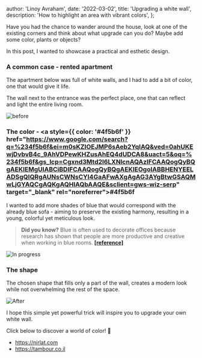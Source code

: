 
  author: 'Linoy Avraham',
  date: '2022-03-02',
  title: 'Upgrading a white wall',
  description: 'How to highlight an area with vibrant colors',
};


Have you had the chance to wander around the house, look at one of the existing corners and think about what upgrade can you do? Maybe add some color, plants or objects?

In this post, I wanted to showcase a practical and esthetic design.

### A common case - rented apartment

The apartment below was full of white walls, and I had to add a bit of color, one that would give it life.

The wall next to the entrance was the perfect place, one that can reflect and light the entire living room.

<Image src={before} alt="before" />

### The color - <a style={{ color: '#4f5b6f' }} href="https://www.google.com/search?q=%234f5b6f&ei=m0sKZIOEJMP6sAeb2YqIAQ&ved=0ahUKEwjDvbvB4c_9AhVDPewKHZusAhEQ4dUDCA8&uact=5&oq=%234f5b6f&gs_lcp=Cgxnd3Mtd2l6LXNlcnAQAzIFCAAQogQyBQgAEKIEMgUIABCiBDIFCAAQogQyBQgAEKIEOgoIABBHENYEELADSgQIQRgAUNsCWNsCYI4GaAFwAXgAgAG3AYgBtwGSAQMwLjGYAQCgAQKgAQHIAQbAAQE&sclient=gws-wiz-serp" target="_blank" rel="noreferrer"><b>#4f5b6f</b></a>

I wanted to add more shades of blue that would correspond with the already blue sofa - aiming to preserve the existing harmony, resulting in a young, colorful yet meticulous look.

> **Did you know?** Blue is often used to decorate offices because research has shown that people are more productive and creative when working in blue rooms. <a href="https://ajbes.e-iph.co.uk/index.php/ajbes/article/view/152" target="_blank" rel="noreferrer"><b>[reference]</b></a>

<Image src={inProgress} alt="In progress" />

### The shape

The chosen shape that fills only a part of the wall, creates a modern look while not overwhelming the rest of the space.

<Image src={after} alt="After" />

I hope this simple yet powerful trick will inspire you to upgrade your own white wall.

Click below to discover a world of color! 🎨

- https://nirlat.com
- https://tambour.co.il